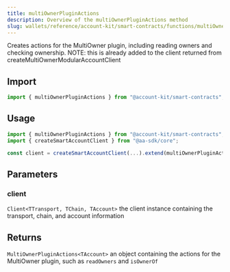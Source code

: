 ```yaml
---
title: multiOwnerPluginActions
description: Overview of the multiOwnerPluginActions method
slug: wallets/reference/account-kit/smart-contracts/functions/multiOwnerPluginActions
---
```


Creates actions for the MultiOwner plugin, including reading owners and checking ownership.
NOTE: this is already added to the client returned from createMultiOwnerModularAccountClient

## Import

```ts
import { multiOwnerPluginActions } from "@account-kit/smart-contracts";
```

## Usage

```ts
import { multiOwnerPluginActions } from "@account-kit/smart-contracts";
import { createSmartAccountClient } from "@aa-sdk/core";

const client = createSmartAccountClient(...).extend(multiOwnerPluginActions);
```

## Parameters

### client

`Client<TTransport, TChain, TAccount>`
the client instance containing the transport, chain, and account information

## Returns

`MultiOwnerPluginActions<TAccount>`
an object containing the actions for the MultiOwner plugin, such as `readOwners` and `isOwnerOf`
